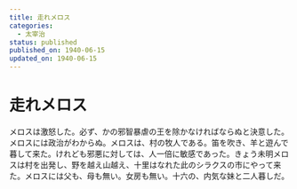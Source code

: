 ```yaml
---
title: 走れメロス
categories:
  - 太宰治
status: published
published_on: 1940-06-15
updated_on: 1940-06-15
---
```


# 走れメロス

メロスは激怒した。必ず、かの邪智暴虐の王を除かなければならぬと決意した。メロスには政治がわからぬ。メロスは、村の牧人である。笛を吹き、羊と遊んで暮して来た。けれども邪悪に対しては、人一倍に敏感であった。きょう未明メロスは村を出発し、野を越え山越え、十里はなれた此のシラクスの市にやって来た。メロスには父も、母も無い。女房も無い。十六の、内気な妹と二人暮しだ。